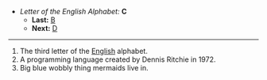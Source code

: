 *''Letter of the English Alphabet:'' '''C'''
**'''Last:''' [[B]]
**'''Next:''' [[D]]
----

#The third letter of the [[English]] alphabet.
#A programming language created by Dennis Ritchie in 1972.
#Big blue wobbly thing mermaids live in.